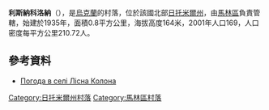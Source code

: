 {{coord|50|55|41|N|29|17|58|E|scale:30000|display=title}}

'''利斯納科洛納'''（{{lang-uk|Лісна Колона}}），是[[烏克蘭|烏克蘭]]的村落，位於該國北部[[日托米爾州|日托米爾州]]，由[[馬林區|馬林區]]負責管轄，始建於1935年，面積0.8平方公里，海拔高度164米，2001年人口169，人口密度每平方公里210.72人。

==參考資料== 
* [http://weather.in.ua/ua/zhitomirskaja/13596 Погода в селі Лісна Колона]{{Wayback|url=http://weather.in.ua/ua/zhitomirskaja/13596 |date=20111219162832 }}

{{DEFAULTSORT:Лісна Колона}}
[[Category:日托米爾州村落|Category:日托米爾州村落]]
[[Category:馬林區村落|Category:馬林區村落]]


{{Zhytomyr-geo-stub}}